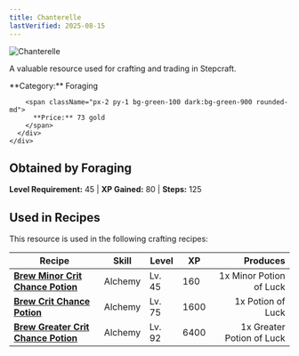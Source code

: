 ```yaml
---
title: Chanterelle
lastVerified: 2025-08-15
---
```


<div className="flex items-start gap-6 mb-8">
  <div className="flex-shrink-0">
    <img src="/assets/resources/foraging/chanterelle_mushroom.png" alt="Chanterelle" className="w-24 h-24 border rounded-lg" />
  </div>
  <div className="flex-1">
    <div className="space-y-2">
      <p className="text-lg text-muted-foreground">A valuable resource used for crafting and trading in Stepcraft.</p>
      <div className="flex flex-wrap gap-4 text-sm">
        <span className="px-2 py-1 bg-blue-100 dark:bg-blue-900 rounded-md">
          **Category:** Foraging
        </span>
        
        <span className="px-2 py-1 bg-green-100 dark:bg-green-900 rounded-md">
          **Price:** 73 gold
        </span>
      </div>
    </div>
  </div>
</div>

## Obtained by Foraging

**Level Requirement:** 45 | **XP Gained:** 80 | **Steps:** 125



## Used in Recipes

This resource is used in the following crafting recipes:

| Recipe | Skill | Level | XP | Produces |
|--------|-------|-------|----|---------:|
| **[Brew Minor Crit Chance Potion](/docs/items/individual/minor_crit_chance_potion)** | Alchemy | Lv. 45 | 160 | 1x Minor Potion of Luck |
| **[Brew Crit Chance Potion](/docs/items/individual/crit_chance_potion)** | Alchemy | Lv. 75 | 1600 | 1x Potion of Luck |
| **[Brew Greater Crit Chance Potion](/docs/items/individual/greater_crit_chance_potion)** | Alchemy | Lv. 92 | 6400 | 1x Greater Potion of Luck |

